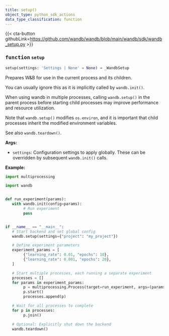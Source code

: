 ---
title: setup()
object_type: python_sdk_actions
data_type_classification: function
---

{{< cta-button githubLink=https://github.com/wandb/wandb/blob/main/wandb/sdk/wandb_setup.py >}}




### <kbd>function</kbd> `setup`

```python
setup(settings: 'Settings | None' = None) → _WandbSetup
```

Prepares W&B for use in the current process and its children. 

You can usually ignore this as it is implicitly called by `wandb.init()`. 

When using wandb in multiple processes, calling `wandb.setup()` in the parent process before starting child processes may improve performance and resource utilization. 

Note that `wandb.setup()` modifies `os.environ`, and it is important that child processes inherit the modified environment variables. 

See also `wandb.teardown()`. 



**Args:**
 
 - `settings`:  Configuration settings to apply globally. These can be  overridden by subsequent `wandb.init()` calls. 



**Example:**
 ```python
import multiprocessing

import wandb


def run_experiment(params):
    with wandb.init(config=params):
         # Run experiment
         pass


if __name__ == "__main__":
    # Start backend and set global config
    wandb.setup(settings={"project": "my_project"})

    # Define experiment parameters
    experiment_params = [
         {"learning_rate": 0.01, "epochs": 10},
         {"learning_rate": 0.001, "epochs": 20},
    ]

    # Start multiple processes, each running a separate experiment
    processes = []
    for params in experiment_params:
         p = multiprocessing.Process(target=run_experiment, args=(params,))
         p.start()
         processes.append(p)

    # Wait for all processes to complete
    for p in processes:
         p.join()

    # Optional: Explicitly shut down the backend
    wandb.teardown()
``` 
